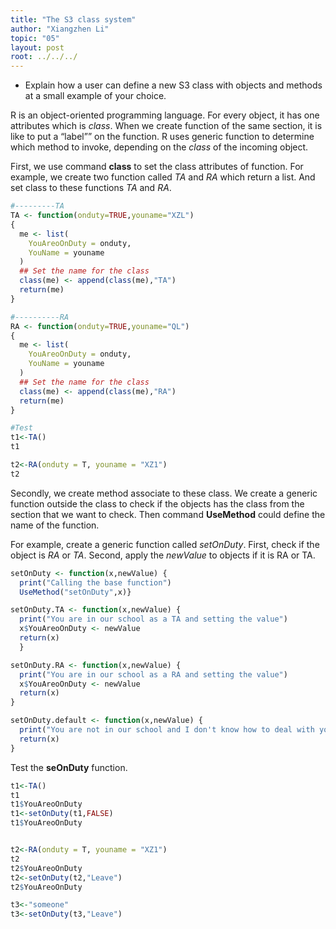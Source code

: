 ```yaml
---
title: "The S3 class system"
author: "Xiangzhen Li"
topic: "05"
layout: post
root: ../../../
---
```


- Explain how a user can define a new S3 class with objects and methods at a small example of your choice. 

R is an object-oriented programming language. For every object, it has one attributes which is *class*. When we create function of the same section, it is like to put a "label"" on the function. R uses generic function to determine which method to invoke, depending on the *class* of the incoming object. 

First, we use command **class** to set the class attributes of function. For example, we create two function called *TA* and *RA* which return a list. And set class to these functions *TA* and *RA*.

```r
#---------TA
TA <- function(onduty=TRUE,youname="XZL")
{
  me <- list(
    YouAreoOnDuty = onduty,
    YouName = youname
  )
  ## Set the name for the class
  class(me) <- append(class(me),"TA")
  return(me)
}

#----------RA
RA <- function(onduty=TRUE,youname="QL")
{
  me <- list(
    YouAreoOnDuty = onduty,
    YouName = youname
  )
  ## Set the name for the class
  class(me) <- append(class(me),"RA")
  return(me)
}

#Test
t1<-TA()
t1

t2<-RA(onduty = T, youname = "XZ1")
t2
```
Secondly, we create method associate to these class. We create a generic function outside the class to check if the objects has the class from the section that we want to check. Then command **UseMethod** could define the name of the function. 

For example, create a generic function called *setOnDuty*. First, check if the object is *RA* or *TA*. Second, apply the *newValue* to objects if it is RA or TA.

```r
setOnDuty <- function(x,newValue) {
  print("Calling the base function")
  UseMethod("setOnDuty",x)}

setOnDuty.TA <- function(x,newValue) {
  print("You are in our school as a TA and setting the value")
  x$YouAreoOnDuty <- newValue
  return(x)
  }

setOnDuty.RA <- function(x,newValue) {
  print("You are in our school as a RA and setting the value")
  x$YouAreoOnDuty <- newValue
  return(x)
}

setOnDuty.default <- function(x,newValue) {
  print("You are not in our school and I don't know how to deal with you")
  return(x)
}
```

Test the **seOnDuty** function.
```r
t1<-TA()
t1
t1$YouAreoOnDuty
t1<-setOnDuty(t1,FALSE)
t1$YouAreoOnDuty


t2<-RA(onduty = T, youname = "XZ1")
t2
t2$YouAreoOnDuty
t2<-setOnDuty(t2,"Leave")
t2$YouAreoOnDuty

t3<-"someone"
t3<-setOnDuty(t3,"Leave")

```